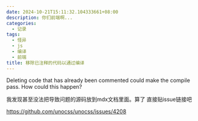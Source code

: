 ```yaml
---
date: 2024-10-21T15:11:32.104333661+08:00
description: 你们前端啊...
categories:
  - 记录
tags:
  - 怪异
  - js
  - 编译
  - 前端
title: 移除已注释的代码以通过编译
---
```


Deleting code that has already been commented could make the compile pass. How could this happen?

我发现甚至没法把导致问题的源码放到mdx文档里面。算了 直接贴issue链接吧

https://github.com/unocss/unocss/issues/4208
